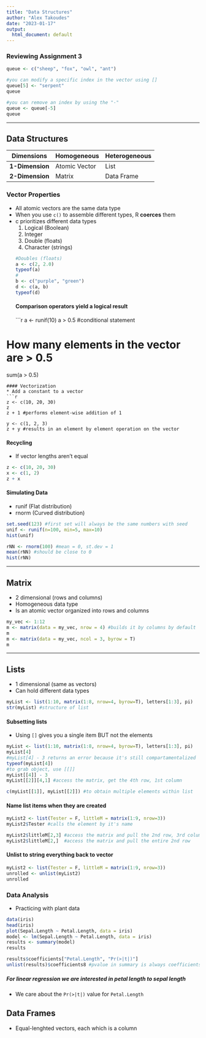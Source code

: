 ```yaml
---
title: "Data Structures"
author: "Alex Takoudes"
date: "2023-01-17"
output:
  html_document: default
---
```


### Reviewing Assignment 3
```r
queue <- c("sheep", "fox", "owl", "ant")

#you can modify a specific index in the vector using []
queue[5] <- "serpent"
queue

#you can remove an index by using the "-"
queue <- queue[-5]
queue
```

***
## Data Structures
Dimensions | Homogeneous | Heterogeneous
-----------|------------|--------------
**1-Dimension** | Atomic Vector | List
**2-Dimension** | Matrix | Data Frame

### Vector Properties
* All atomic vectors are the same data type
* When you use `c()` to assemble different types, R **coerces** them
* c prioritizes different data types
  1. Logical (Boolean)
  2. Integer
  3. Double (floats)
  4. Character (strings)
```r
#Doubles (floats)
a <- c(2, 2.0)
typeof(a)
#
b <- c("purple", "green")
d <- c(a, b)
typeof(d)
```
#### Comparison operators yield a logical result
```r
a <- runif(10)
a > 0.5 #conditional statement

# How many elements in the vector are > 0.5
sum(a > 0.5)
```
#### Vectorization
* Add a constant to a vector
```r
z <- c(10, 20, 30)
z
z + 1 #performs element-wise addition of 1

y <- c(1, 2, 3)
z + y #results in an element by element operation on the vector
```
#### Recycling
* If vector lengths aren't equal
```r
z <- c(10, 20, 30)
x <- c(1, 2)
z + x
```
#### Simulating Data
* runif (Flat distribution)
* rnorm (Curved distribution)
```r
set.seed(123) #first set will always be the same numbers with seed
unif <- runif(n=100, min=5, max=10)
hist(unif)

rNN <- rnorm(100) #mean = 0, st.dev = 1
mean(rNN) #should be close to 0
hist(rNN)
```

***
## Matrix
* 2 dimensional (rows and columns)
* Homogeneous data type
* Is an atomic vector organized into rows and columns
```r
my_vec <- 1:12
m <- matrix(data = my_vec, nrow = 4) #builds it by columns by default
m
m <- matrix(data = my_vec, ncol = 3, byrow = T)
m
```

***
## Lists
* 1 dimensional (same as vectors)
* Can hold different data types

```r
myList <- list(1:10, matrix(1:8, nrow=4, byrow=T), letters[1:3], pi)
str(myList) #structure of list
```

#### Subsetting lists
* Using `[]` gives you a single item BUT not the elements
```r
myList <- list(1:10, matrix(1:8, nrow=4, byrow=T), letters[1:3], pi)
myList[4]
#myList[4] - 3 returns an error because it's still compartamentalized
typeof(myList[4])
#to grab object, use [[]]
myList[[4]] - 3
myList[[2]][4,1] #access the matrix, get the 4th row, 1st column

c(myList[[1]], myList[[2]]) #to obtain multiple elements within list
```

#### Name list items when they are created
```r
myList2 <- list(Tester = F, littleM = matrix(1:9, nrow=3))
myList2$Tester #calls the element by it's name

myList2$littleM[2,3] #access the matrix and pull the 2nd row, 3rd column
myList2$littleM[2,]  #access the matrix and pull the entire 2nd row
```

#### Unlist to string everything back to vector
```r
myList2 <- list(Tester = F, littleM = matrix(1:9, nrow=3))
unrolled <- unlist(myList2)
unrolled
```

### Data Analysis
* Practicing with plant data
```r
data(iris)
head(iris)
plot(Sepal.Length ~ Petal.Length, data = iris)
model <- lm(Sepal.Length ~ Petal.Length, data = iris)
results <- summary(model)
results

results$coefficients["Petal.Length", "Pr(>|t|)"]
unlist(results)$coefficients8 #pvalue in summary is always coefficients8
```
##### For linear regression we are interested in petal length to sepal length
* We care about the `Pr(>|t|)` value for `Petal.Length`

## Data Frames
* Equal-lenghted vectors, each which is a column